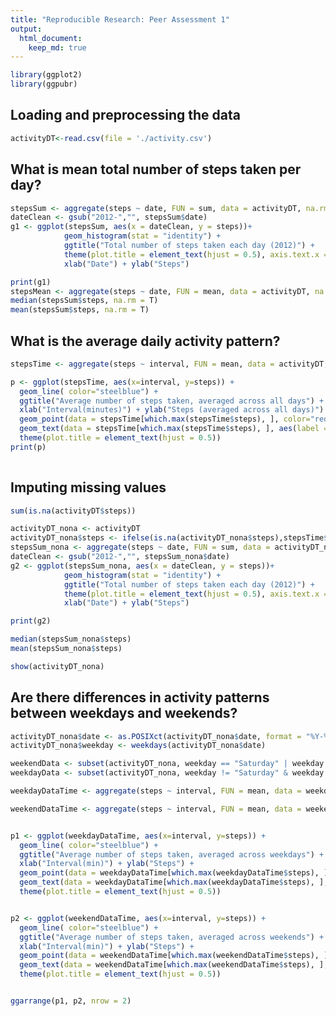 ```yaml
---
title: "Reproducible Research: Peer Assessment 1"
output: 
  html_document:
    keep_md: true
---
```


```r
library(ggplot2)
library(ggpubr)
```

## Loading and preprocessing the data

```r
activityDT<-read.csv(file = './activity.csv')
```
## What is mean total number of steps taken per day?

```r
stepsSum <- aggregate(steps ~ date, FUN = sum, data = activityDT, na.rm = TRUE)
dateClean <- gsub("2012-","", stepsSum$date)
g1 <- ggplot(stepsSum, aes(x = dateClean, y = steps))+ 
            geom_histogram(stat = "identity") +
            ggtitle("Total number of steps taken each day (2012)") +
            theme(plot.title = element_text(hjust = 0.5), axis.text.x = element_text(angle = 90, vjust = 0.5, hjust=1)) +
            xlab("Date") + ylab("Steps")

print(g1) 
stepsMean <- aggregate(steps ~ date, FUN = mean, data = activityDT, na.rm = TRUE)
median(stepsSum$steps, na.rm = T)
mean(stepsSum$steps, na.rm = T)

```


## What is the average daily activity pattern?
```r

stepsTime <- aggregate(steps ~ interval, FUN = mean, data = activityDT, na.rm = TRUE)

p <- ggplot(stepsTime, aes(x=interval, y=steps)) +
  geom_line( color="steelblue") +
  ggtitle("Average number of steps taken, averaged across all days") +
  xlab("Interval(minutes)") + ylab("Steps (averaged across all days)") +
  geom_point(data = stepsTime[which.max(stepsTime$steps), ], color="red", size=3)+
  geom_text(data = stepsTime[which.max(stepsTime$steps), ], aes(label = interval, hjust= -1,vjust=0)) +
  theme(plot.title = element_text(hjust = 0.5))
print(p)
  

```
## Imputing missing values
```r

sum(is.na(activityDT$steps))

activityDT_nona <- activityDT
activityDT_nona$steps <- ifelse(is.na(activityDT_nona$steps),stepsTime$steps, activityDT_nona$steps)
stepsSum_nona <- aggregate(steps ~ date, FUN = sum, data = activityDT_nona, na.rm = TRUE)
dateClean <- gsub("2012-","", stepsSum_nona$date)
g2 <- ggplot(stepsSum_nona, aes(x = dateClean, y = steps))+ 
            geom_histogram(stat = "identity") +
            ggtitle("Total number of steps taken each day (2012)") +
            theme(plot.title = element_text(hjust = 0.5), axis.text.x = element_text(angle = 90, vjust = 0.5, hjust=1)) +
            xlab("Date") + ylab("Steps")

print(g2) 

median(stepsSum_nona$steps)
mean(stepsSum_nona$steps)

show(activityDT_nona)

```


## Are there differences in activity patterns between weekdays and weekends?
```r
activityDT_nona$date <- as.POSIXct(activityDT_nona$date, format = "%Y-%m-%d")
activityDT_nona$weekday <- weekdays(activityDT_nona$date)

weekendData <- subset(activityDT_nona, weekday == "Saturday" | weekday == "Sunday")
weekdayData <- subset(activityDT_nona, weekday != "Saturday" & weekday != "Sunday")

weekdayDataTime <- aggregate(steps ~ interval, FUN = mean, data = weekdayData)

weekendDataTime <- aggregate(steps ~ interval, FUN = mean, data = weekendData)


p1 <- ggplot(weekdayDataTime, aes(x=interval, y=steps)) +
  geom_line( color="steelblue") +
  ggtitle("Average number of steps taken, averaged across weekdays") +
  xlab("Interval(min)") + ylab("Steps") +
  geom_point(data = weekdayDataTime[which.max(weekdayDataTime$steps), ], color="red", size=3)+
  geom_text(data = weekdayDataTime[which.max(weekdayDataTime$steps), ], aes(label = interval, hjust= -1,vjust=0.5)) +
  theme(plot.title = element_text(hjust = 0.5))


p2 <- ggplot(weekendDataTime, aes(x=interval, y=steps)) +
  geom_line( color="steelblue") +
  ggtitle("Average number of steps taken, averaged across weekends") +
  xlab("Interval(min)") + ylab("Steps") +
  geom_point(data = weekendDataTime[which.max(weekendDataTime$steps), ], color="red", size=3)+
  geom_text(data = weekendDataTime[which.max(weekendDataTime$steps), ], aes(label = interval, hjust= -1,vjust=0.5)) +
  theme(plot.title = element_text(hjust = 0.5))


ggarrange(p1, p2, nrow = 2)

```

